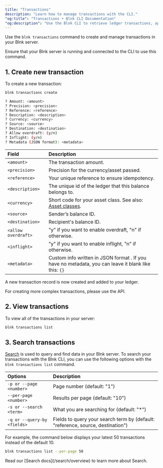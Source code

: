 ```yaml
---
title: "Transactions"
description: "Learn how to manage transactions with the CLI."
"og:title": "Transactions • Blnk CLI Documentation"
"og:description": "Use the Blnk CLI to retrieve ledger transactions, apply filters, view details, and export transaction data for your financial workflows"
---
```



Use the `blnk transactions` command to create and manage transactions in your Blnk server. 

<Note>
    Ensure that your Blnk server is running and connected to the CLI to use this command.
</Note>

## 1. Create new transaction

To create a new transaction:

```sh Shell
blnk transactions create
```
```sh Output
? Amount: <amount>
? Precision: <precision>
? Reference: <reference>
? Description: <description>
? Currency: <currency>
? Source: <source>
? Destination: <destination>
? Allow overdraft: (y/n)
? Inflight: (y/n)
? Metadata (JSON format): <metadata>
```

| Field | Description |
| :--- | :--- |
| `<amount>` | The transaction amount. |
| `<precision>` | Precision for the currency/asset passed. |
| `<reference>` | Your unique reference to ensure idempotency. |
| `<description>` | The unique id of the ledger that this balance belongs to. |
| `<currency>` | Short code for your asset class. See also: [Asset classes](/balances/asset-classes). |
| `<source>` | Sender’s balance ID. |
| `<destination>` | Recipient's balance ID. |
| `<allow overdraft>` | "y" if you want to enable overdraft, "n" if otherwise. |
| `<inflight>` | "y" if you want to enable inflight, "n" if otherwise. |
| `<metadata>` | Custom info written in JSON format . If you have no metadata, you can leave it blank like this: `{}` |

A new transaction record is now created and added to your ledger.

<Note>
    For creating more complex transactions, please use the API.
</Note>

## 2. View transactions

To view all of the transactions in your server:

```sh Shell
blnk transactions list
```

## 3. Search transactions

[Search](/search/overview) is used to query and find data in your Blnk server. To search your transactions with the Blnk CLI, you can use the following options with the `blnk transactions list` command.

| Options | Description |
| :--- | :--- |
| `-p or --page <number>` | Page number (default: "1") |
| `--per-page <number>` | Results per page (default: "10") |
| `-s or --search <term>` | What you are searching for (default: "*") |
| `-q or --query-by <fields>` | Fields to query your search term by (default: "reference, source, destination") |

For example, the command below displays your latest 50 transactions instead of the default 10.

```sh Shell
blnk transactions list --per-page 50
```

<Tip>
    Read our [Search docs](/search/overview) to learn more about Search.
</Tip>

<NeedHelp />
